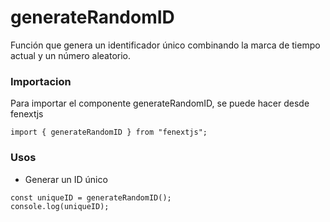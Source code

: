 # generateRandomID

Función que genera un identificador único combinando la marca de tiempo actual y un número aleatorio.

### Importacion

Para importar el componente generateRandomID, se puede hacer desde fenextjs

```tsx copy
import { generateRandomID } from "fenextjs";
```

### Usos

- Generar un ID único

```tsx copy
const uniqueID = generateRandomID();
console.log(uniqueID);
```

